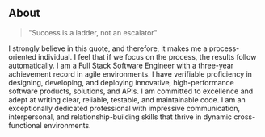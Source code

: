 ## About

> "Success is a ladder, not an escalator"

I strongly believe in this quote, and therefore, it makes me a process-oriented individual.
 I feel that if we focus on the process, the results follow automatically. I am a Full Stack Software Engineer
  with a three-year achievement record in agile environments. I have verifiable proficiency in designing, 
  developing, and deploying innovative, high-performance software products, solutions, and APIs. I am committed to 
  excellence and adept at writing clear, reliable, testable, and maintainable code. I am an exceptionally dedicated
   professional with impressive communication, interpersonal, and relationship-building skills that thrive in dynamic 
   cross-functional environments.


